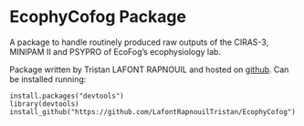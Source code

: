 # EcophyCofog Package

A package to handle routinely produced raw outputs of the CIRAS-3, MINIPAM II and PSYPRO of EcoFog's ecophysiology lab.

Package written by Tristan LAFONT RAPNOUIL and hosted on [github](https://github.com/LafontRapnouilTristan/EcophyCofog).
Can be installed running:

```
install.packages("devtools")
library(devtools)
install_github("https://github.com/LafontRapnouilTristan/EcophyCofog")
```